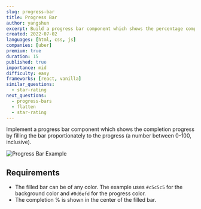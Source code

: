 ```yaml
---
slug: progress-bar
title: Progress Bar
author: yangshun
excerpt: Build a progress bar component which shows the percentage completion of an operation
created: 2022-07-02
languages: [html, css, js]
companies: [uber]
premium: true
duration: 15
published: true
importance: mid
difficulty: easy
frameworks: [react, vanilla]
similar_questions:
  - star-rating
next_questions:
  - progress-bars
  - flatten
  - star-rating
---
```


Implement a progress bar component which shows the completion progress by filling the bar proportionately to the progress (a number between 0-100, inclusive).

![Progress Bar Example](/img/questions/progress-bar/progress-bar-example.png)

## Requirements

- The filled bar can be of any color. The example uses `#c5c5c5` for the background color and `#0d6efd` for the progress color.
- The completion % is shown in the center of the filled bar.
